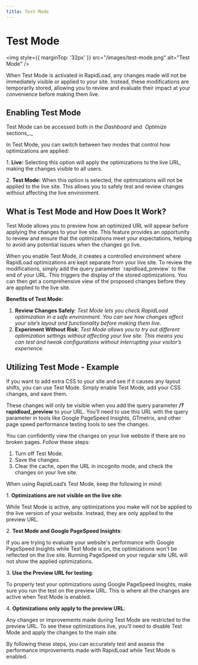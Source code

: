 ```yaml
---
title: Test Mode
---
```



# Test Mode

<img style={{ marginTop: '32px' }} 
src="/images/test-mode.png" alt="Test Mode" />

<Callout emoji="💡">
  When Test Mode is activated in RapidLoad, any changes made will not be immediately visible or applied to your site. Instead, these modifications are temporarily stored,
  allowing you to review and evaluate their impact at your convenience before making them live.
</Callout>

## Enabling Test Mode 

Test Mode can be accessed both in the _Dashboard_ and  _Optimize_ sections_._

In Test Mode, you can switch between two modes that control how optimizations are applied:

1\. **Live:** Selecting this option will apply the optimizations to the live URL, making the changes visible to all users.

2\. **Test Mode:** When this option is selected, the optimizations will not be applied to the live site. This allows you to safely test and review changes without affecting the live environment.

## What is Test Mode and How Does It Work?

Test Mode allows you to preview how an optimized URL will appear before applying the changes to your live site. This feature provides an opportunity to review and ensure that the optimizations meet your 
expectations, helping to avoid any potential issues when the changes go live.

When you enable Test Mode, it creates a controlled environment where RapidLoad optimizations are kept separate from your live site. To review the modifications, simply add the query parameter 
\`rapidload\_preview\` to the end of your URL. This triggers the display 
of the stored optimizations. You can then get a comprehensive view of the proposed
changes before they are applied to the live site.

**Benefits of Test Mode:**

1. **Review Changes Safely**: _Test Mode lets you check RapidLoad optimization 
in a safe environment. You can see how changes affect your site’s layout and 
functionality before making them live._ 
2. **Experiment Without Risk**: _Test Mode allows you to try out different optimization settings without affecting your live site. This means you can test and tweak configurations without interrupting your visitor’s experience._


## Utilizing Test Mode - Example

If you want to add extra CSS to your site and see if it causes any layout shifts, you can use Test Mode. Simply enable Test Mode, add your CSS changes, and save them.

These changes will only be visible when you add the query parameter **/?rapidload\_preview** to your URL. You’ll need to use this URL with the query parameter in tools like Google PageSpeed Insights, 
GTmetrix, and other page speed performance testing tools to see the changes.

You can confidently view the changes on your live website if there are no broken pages. Follow these steps:

1. Turn off Test Mode.
2. Save the changes.
3. Clear the cache, open the URL in incognito mode, and check the changes on your live site.

When using RapidLoad’s Test Mode, keep the following in mind:

1\. **Optimizations are not visible on the live site**:  

While Test Mode is active, any optimizations you make will not be applied to the live version of your website. Instead, they are only applied to the preview URL.

  

2\. **Test Mode and Google PageSpeed Insights**:  

If you are trying to evaluate your website's performance with Google PageSpeed Insights while Test Mode is on, the optimizations won’t be reflected on the live site. Running PageSpeed on your regular site URL will not show the applied optimizations.

  

3\. **Use the Preview URL for testing**:  

To properly test your optimizations using Google PageSpeed Insights, make sure you run the test on the preview URL. This is where all the changes are active when Test Mode is enabled.

  

4\. **Optimizations only apply to the preview URL**:  

Any changes or improvements made during Test Mode are restricted to the preview URL. To see these optimizations live, you’ll need to disable Test Mode and apply the changes to the main site.

  

By following these steps, you can accurately test and assess the performance improvements made with RapidLoad while Test Mode is enabled.